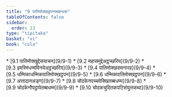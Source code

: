 ```yaml
---
title: "9 पातिमोक्खट्ठपनक्खन्धक"
tableOfContents: false
sidebar:
  order: 13
type: "tipitaka"
basket: "vi"
book: "cula"
---
```



<DynamicBreadcrumb />



<TableOfContents book="cula" section="9">
* [9.1 पातिमोक्खुद्देसयाचन](9/9-1)
* [9.2 महासमुद्देअट्ठच्छरिय](9/9-2)
* [9.3 इमस्मिंधम्मविनयेअट्ठच्छरिय](9/9-3)
* [9.4 पातिमोक्खसवनारह](9/9-4)
* [9.5 धम्मिकाधम्मिकपातिमोक्खट्ठपन](9/9-5)
* [9.6 धम्मिकपातिमोक्खट्ठपन](9/9-6)
* [9.7 अत्तादानअङ्ग](9/9-7)
* [9.8 चोदकेनपच्चवेक्खितब्बधम्म](9/9-8)
* [9.9 चोदकेनौपट्ठापेतब्बधम्म](9/9-9)
* [9.10 चोदकचुदितकपटिसंयुत्तकथा](9/9-10)
</TableOfContents>
